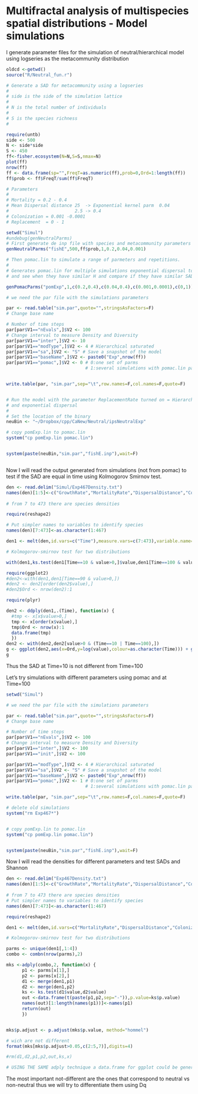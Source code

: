 # Multifractal analysis of multispecies spatial distributions - Model simulations 

I generate parameter files for the simulation of neutral/hierarchical model using logseries as the metacommunity distribution


```r

oldcd <-getwd()
source("R/Neutral_fun.r")

# Generate a SAD for metacommunity using a logseries 
#
# side is the side of the simulation lattice
#
# N is the total number of individuals 
#
# S is the species richness 
#

require(untb)
side <- 500
N <- side*side
S <- 450 
ff<-fisher.ecosystem(N=N,S=S,nmax=N)
plot(ff)
nrow(ff)
ff <- data.frame(sp="",FreqT=as.numeric(ff),prob=0,Ord=1:length(ff))
ff$prob <- ff$FreqT/sum(ff$FreqT)

# Parameters
#
# Mortality = 0.2 - 0.4
# Mean Dispersal distance 25  -> Exponential kernel parm  0.04
#                         2.5 -> 0.4
# Colonization = 0.001 -0.0001
# Replacement  = 0 - 1

setwd("Simul")
#undebug(genNeutralParms)
# First generate de inp file with species and metacommunity parameters 
genNeutralParms("fishE",500,ff$prob,1,0.2,0.04,0.001)

# Then pomac.lin to simulate a range of parmeters and repetitions.
#
# Generates pomac.lin for multiple simulations exponential dispersal to compare hierarchical and neutral communities  
# and see when they have similar H and compare if they have similar SAD

genPomacParms("pomExp",1,c(0.2,0.4),c(0.04,0.4),c(0.001,0.0001),c(0,1))

# we need the par file with the simulations parameters

par <- read.table("sim.par",quote="",stringsAsFactors=F)
# Change base name

# Number of time steps 
par[par$V1=="nEvals",]$V2 <- 100
# Change interval to measure Density and Diversity
par[par$V1=="inter",]$V2 <- 10
par[par$V1=="modType",]$V2 <- 4 # Hierarchical saturated
par[par$V1=="sa",]$V2 <- "S" # Save a snapshot of the model
par[par$V1=="baseName",]$V2 <- paste0("Exp",nrow(ff))
par[par$V1=="pomac",]$V2 <- 0 # 0:one set of parms 
                              # 1:several simulations with pomac.lin parameters 


write.table(par, "sim.par",sep="\t",row.names=F,col.names=F,quote=F)


# Run the model with the parameter ReplacementRate turned on = Hierarchical 
# and exponential dispersal 
#
# Set the location of the binary 
neuBin <- "~/Dropbox/cpp/CaNew/Neutral/ipsNeutralExp"

# copy pomExp.lin to pomac.lin
system("cp pomExp.lin pomac.lin")


system(paste(neuBin,"sim.par","fishE.inp"),wait=F)



```

Now I will read the output generated from simulations (not from pomac) to test if the SAD are equal in time using Kolmogorov Smirnov test. 

```r

den <- read.delim("Simul/Exp467Density.txt")
names(den)[1:5]<-c("GrowthRate","MortalityRate","DispersalDistance","ColonizationRate","ReplacementRate")
  
# from 7 to 473 there are species densities

require(reshape2)

# Put simpler names to variables to identify species
names(den)[7:473]<-as.character(1:467)

den1 <- melt(den,id.vars=c("Time"),measure.vars=c(7:473),variable.name="Species")

# Kolmogorov-smirnov test for two distributions

with(den1,ks.test(den1[Time==10 & value>0,]$value,den1[Time==100 & value>0,]$value))

require(ggplot2)
#den2<-with(den1,den1[Time==90 & value>0,])
#den2 <- den2[order(den2$value),]
#den2$Ord <- nrow(den2):1

require(plyr)

den2 <- ddply(den1,.(Time), function(x) { 
  #tmp <- x[x$value>0,]
  tmp <- x[order(x$value),]
  tmp$Ord <- nrow(x):1
  data.frame(tmp)
  })
den2 <- with(den2,den2[value>0 & (Time==10 | Time==100),])
g <- ggplot(den2,aes(x=Ord,y=log(value),colour=as.character(Time))) + geom_line()
g


```

Thus the SAD at Time=10 is not different from Time=100

Let's try simulations with different parameters using pomac and at Time=100

```r

setwd("Simul")

# we need the par file with the simulations parameters

par <- read.table("sim.par",quote="",stringsAsFactors=F)
# Change base name

# Number of time steps 
par[par$V1=="nEvals",]$V2 <- 100
# Change interval to measure Density and Diversity
par[par$V1=="inter",]$V2 <- 100
par[par$V1=="init",]$V2 <- 100

par[par$V1=="modType",]$V2 <- 4 # Hierarchical saturated
par[par$V1=="sa",]$V2 <- "S" # Save a snapshot of the model
par[par$V1=="baseName",]$V2 <- paste0("Exp",nrow(ff))
par[par$V1=="pomac",]$V2 <- 1 # 0:one set of parms 
                              # 1:several simulations with pomac.lin parameters 

write.table(par, "sim.par",sep="\t",row.names=F,col.names=F,quote=F)

# delete old simulations
system("rm Exp467*")


# copy pomExp.lin to pomac.lin
system("cp pomExp.lin pomac.lin")


system(paste(neuBin,"sim.par","fishE.inp"),wait=F)

```

Now I will read the densities for different parameters and test SADs and Shannon

```r

den <- read.delim("Exp467Density.txt")
names(den)[1:5]<-c("GrowthRate","MortalityRate","DispersalDistance","ColonizationRate","ReplacementRate")
  
# from 7 to 473 there are species densities
# Put simpler names to variables to identify species
names(den)[7:473]<-as.character(1:467)

require(reshape2)

den1 <- melt(den,id.vars=c("MortalityRate","DispersalDistance","ColonizationRate","ReplacementRate"),measure.vars=c(7:473),variable.name="Species")

# Kolmogorov-smirnov test for two distributions

parms <- unique(den1[,1:4])
combo <- combn(nrow(parms),2)

mks <-adply(combo,2, function(x) {
      p1 <- parms[x[1],]
      p2 <- parms[x[2],]
      d1 <- merge(den1,p1)
      d2 <- merge(den1,p2)
      ks <- ks.test(d1$value,d2$value)
      out <-data.frame(t(paste(p1,p2,sep="-")),p.value=ks$p.value)
      names(out)[1:length(names(p1))]<-names(p1)
      return(out)      
      })


mks$p.adjust <- p.adjust(mks$p.value, method="hommel")

# wich are not different
format(mks[mks$p.adjust>0.05,c(2:5,7)],digits=4)

#rm(d1,d2,p1,p2,out,ks,x)

# USING THE SAME adply technique a data.frame for ggplot could be generated!!!!!

```

The most important not-different are the ones that correspond to neutral vs non-neutral
thus we will try to differentiate them using Dq


